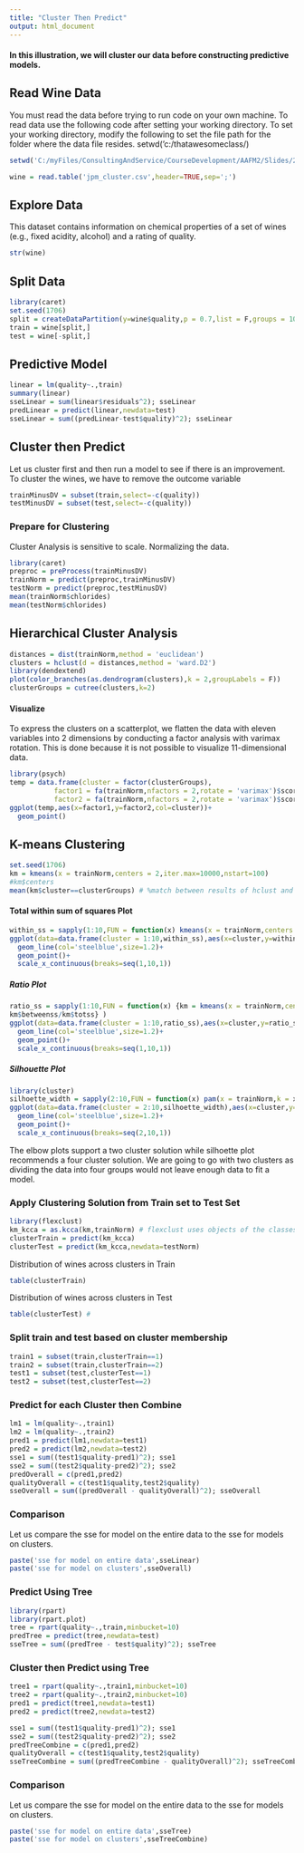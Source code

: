 ---
title: "Cluster Then Predict"
output: html_document
---

#### In this illustration, we will cluster our data before constructing predictive models. 

## Read Wine Data
You must read the data before trying to run code on your own machine. To read data use the following code after setting your working directory. To set your working directory, modify the following to set the file path for the folder where the data file resides.
setwd('c:/thatawesomeclass/)

```{r, warning=F,message=F, echo=FALSE}
setwd('C:/myFiles/ConsultingAndService/CourseDevelopment/AAFM2/Slides/2_Clustering')
```


```{r, warning=F,message=F}
wine = read.table('jpm_cluster.csv',header=TRUE,sep=';')
```


## Explore Data
This dataset contains information on chemical properties of a set of wines (e.g., fixed acidity, alcohol) and a rating of quality.
```{r, warning=F,message=F}
str(wine)
```

## Split Data  
```{r}
library(caret)
set.seed(1706)
split = createDataPartition(y=wine$quality,p = 0.7,list = F,groups = 100)
train = wine[split,]
test = wine[-split,]
```

## Predictive Model
```{r}
linear = lm(quality~.,train)
summary(linear)
sseLinear = sum(linear$residuals^2); sseLinear
predLinear = predict(linear,newdata=test)
sseLinear = sum((predLinear-test$quality)^2); sseLinear
```

## Cluster then Predict
Let us cluster first and then run a model to see if there is an improvement. To cluster the wines, we have to remove the outcome variable
```{r}
trainMinusDV = subset(train,select=-c(quality))
testMinusDV = subset(test,select=-c(quality))
```

### Prepare for Clustering
Cluster Analysis is sensitive to scale. Normalizing the data. 
```{r}
library(caret)
preproc = preProcess(trainMinusDV)
trainNorm = predict(preproc,trainMinusDV)
testNorm = predict(preproc,testMinusDV)
mean(trainNorm$chlorides)
mean(testNorm$chlorides)
```

## Hierarchical Cluster Analysis
```{r}
distances = dist(trainNorm,method = 'euclidean')
clusters = hclust(d = distances,method = 'ward.D2')
library(dendextend)
plot(color_branches(as.dendrogram(clusters),k = 2,groupLabels = F))
clusterGroups = cutree(clusters,k=2)
```

#### Visualize  
To express the clusters on a scatterplot, we flatten the data with eleven variables into 2 dimensions by conducting a factor analysis with varimax rotation. This is done because it is not possible to visualize 11-dimensional data. 
```{r, warning=F, message=F}
library(psych)
temp = data.frame(cluster = factor(clusterGroups),
           factor1 = fa(trainNorm,nfactors = 2,rotate = 'varimax')$scores[,1],
           factor2 = fa(trainNorm,nfactors = 2,rotate = 'varimax')$scores[,2])
ggplot(temp,aes(x=factor1,y=factor2,col=cluster))+
  geom_point()
```

## K-means Clustering
```{r}
set.seed(1706)
km = kmeans(x = trainNorm,centers = 2,iter.max=10000,nstart=100)
#km$centers
mean(km$cluster==clusterGroups) # %match between results of hclust and kmeans
```

#### Total within sum of squares Plot
```{r, warning=F,message=F}
within_ss = sapply(1:10,FUN = function(x) kmeans(x = trainNorm,centers = x,iter.max = 1000,nstart = 25)$tot.withinss)
ggplot(data=data.frame(cluster = 1:10,within_ss),aes(x=cluster,y=within_ss))+
  geom_line(col='steelblue',size=1.2)+
  geom_point()+
  scale_x_continuous(breaks=seq(1,10,1))
```

##### Ratio Plot   
```{r, warning=F,message=F}
ratio_ss = sapply(1:10,FUN = function(x) {km = kmeans(x = trainNorm,centers = x,iter.max = 1000,nstart = 25)
km$betweenss/km$totss} )
ggplot(data=data.frame(cluster = 1:10,ratio_ss),aes(x=cluster,y=ratio_ss))+
  geom_line(col='steelblue',size=1.2)+
  geom_point()+
  scale_x_continuous(breaks=seq(1,10,1))
```

##### Silhouette Plot
```{r, warning=F, message=F}
library(cluster)
silhoette_width = sapply(2:10,FUN = function(x) pam(x = trainNorm,k = x)$silinfo$avg.width)
ggplot(data=data.frame(cluster = 2:10,silhoette_width),aes(x=cluster,y=silhoette_width))+
  geom_line(col='steelblue',size=1.2)+
  geom_point()+
  scale_x_continuous(breaks=seq(2,10,1))

```

The elbow plots support a two cluster solution while silhoette plot recommends a four cluster solution. We are going to go with two clusters as dividing the data into four groups would not leave enough data to fit a model. 

### Apply Clustering Solution from Train set to Test Set
```{r, warning=F, message=F}
library(flexclust)
km_kcca = as.kcca(km,trainNorm) # flexclust uses objects of the classes kcca
clusterTrain = predict(km_kcca)
clusterTest = predict(km_kcca,newdata=testNorm)
```

Distribution of wines across clusters in Train
```{r}
table(clusterTrain)
```

Distribution of wines across clusters in Test
```{r}
table(clusterTest) # 
```

### Split train and test based on cluster membership
```{r}
train1 = subset(train,clusterTrain==1)
train2 = subset(train,clusterTrain==2)
test1 = subset(test,clusterTest==1)
test2 = subset(test,clusterTest==2)
```

### Predict for each Cluster then Combine
```{r}
lm1 = lm(quality~.,train1)
lm2 = lm(quality~.,train2)
pred1 = predict(lm1,newdata=test1)
pred2 = predict(lm2,newdata=test2)
sse1 = sum((test1$quality-pred1)^2); sse1
sse2 = sum((test2$quality-pred2)^2); sse2
predOverall = c(pred1,pred2)
qualityOverall = c(test1$quality,test2$quality)
sseOverall = sum((predOverall - qualityOverall)^2); sseOverall
```

### Comparison
Let us compare the sse for model on the entire data to the sse for models on clusters. 
```{r}
paste('sse for model on entire data',sseLinear)
paste('sse for model on clusters',sseOverall)
```


### Predict Using Tree
```{r}
library(rpart)
library(rpart.plot)
tree = rpart(quality~.,train,minbucket=10)
predTree = predict(tree,newdata=test)
sseTree = sum((predTree - test$quality)^2); sseTree
```

### Cluster then Predict using Tree
```{r}
tree1 = rpart(quality~.,train1,minbucket=10)
tree2 = rpart(quality~.,train2,minbucket=10)
pred1 = predict(tree1,newdata=test1)
pred2 = predict(tree2,newdata=test2)

sse1 = sum((test1$quality-pred1)^2); sse1
sse2 = sum((test2$quality-pred2)^2); sse2
predTreeCombine = c(pred1,pred2)
qualityOverall = c(test1$quality,test2$quality)
sseTreeCombine = sum((predTreeCombine - qualityOverall)^2); sseTreeCombine
```

### Comparison
Let us compare the sse for model on the entire data to the sse for models on clusters. 
```{r}
paste('sse for model on entire data',sseTree)
paste('sse for model on clusters',sseTreeCombine)
```
